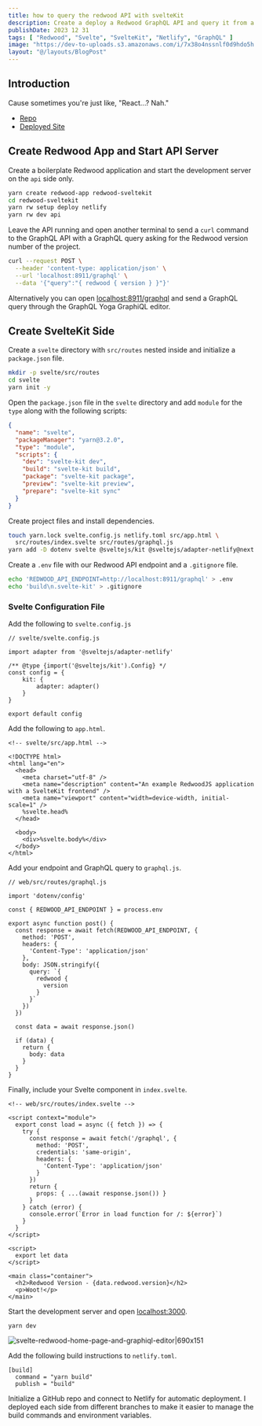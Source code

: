 ```yaml
---
title: how to query the redwood API with svelteKit
description: Create a deploy a Redwood GraphQL API and query it from a SvelteKit frontend.
publishDate: 2023 12 31
tags: [ "Redwood", "Svelte", "SvelteKit", "Netlify", "GraphQL" ]
image: "https://dev-to-uploads.s3.amazonaws.com/i/7x38o4nssnlf0d9hdo5h.png"
layout: "@/layouts/BlogPost"
---
```


## Introduction

Cause sometimes you're just like, "React...? Nah."

* [Repo](https://github.com/ajcwebdev/redwood-sveltekit/)
* [Deployed Site](https://redwood-sveltekit-frontend.netlify.app/)

## Create Redwood App and Start API Server

Create a boilerplate Redwood application and start the development server on the `api` side only.

```bash
yarn create redwood-app redwood-sveltekit
cd redwood-sveltekit
yarn rw setup deploy netlify
yarn rw dev api
```

Leave the API running and open another terminal to send a `curl` command to the GraphQL API with a GraphQL query asking for the Redwood version number of the project.

```bash
curl --request POST \
  --header 'content-type: application/json' \
  --url 'localhost:8911/graphql' \
  --data '{"query":"{ redwood { version } }"}'
```

Alternatively you can open [localhost:8911/graphql](http://localhost:8911/graphql) and send a GraphQL query through the GraphQL Yoga GraphiQL editor.

## Create SvelteKit Side

Create a `svelte` directory with `src/routes` nested inside and initialize a `package.json` file.

```bash
mkdir -p svelte/src/routes
cd svelte
yarn init -y
```

Open the `package.json` file in the `svelte` directory and add `module` for the `type` along with the following scripts:

```json
{
  "name": "svelte",
  "packageManager": "yarn@3.2.0",
  "type": "module",
  "scripts": {
    "dev": "svelte-kit dev",
    "build": "svelte-kit build",
    "package": "svelte-kit package",
    "preview": "svelte-kit preview",
    "prepare": "svelte-kit sync"
  }
}
```

Create project files and install dependencies.

```bash
touch yarn.lock svelte.config.js netlify.toml src/app.html \
  src/routes/index.svelte src/routes/graphql.js
yarn add -D dotenv svelte @sveltejs/kit @sveltejs/adapter-netlify@next
```

Create a `.env` file with our Redwood API endpoint and a `.gitignore` file.

```bash
echo 'REDWOOD_API_ENDPOINT=http://localhost:8911/graphql' > .env
echo 'build\n.svelte-kit' > .gitignore
```

### Svelte Configuration File

Add the following to `svelte.config.js`

```
// svelte/svelte.config.js

import adapter from '@sveltejs/adapter-netlify'

/** @type {import('@sveltejs/kit').Config} */
const config = {
	kit: {
		adapter: adapter()
	}
}

export default config
```

Add the following to `app.html`.

```
<!-- svelte/src/app.html -->

<!DOCTYPE html>
<html lang="en">
  <head>
    <meta charset="utf-8" />
    <meta name="description" content="An example RedwoodJS application with a SvelteKit frontend" />
    <meta name="viewport" content="width=device-width, initial-scale=1" />
    %svelte.head%
  </head>

  <body>
    <div>%svelte.body%</div>
  </body>
</html>
```

Add your endpoint and GraphQL query to `graphql.js`.

```
// web/src/routes/graphql.js

import 'dotenv/config'

const { REDWOOD_API_ENDPOINT } = process.env

export async function post() {
  const response = await fetch(REDWOOD_API_ENDPOINT, {
    method: 'POST',
    headers: {
      'Content-Type': 'application/json'
    },
    body: JSON.stringify({
      query: `{
        redwood {
          version
        }
      }`
    })
  })

  const data = await response.json()

  if (data) {
    return {
      body: data
    }
  }
}
```

Finally, include your Svelte component in `index.svelte`.

```
<!-- web/src/routes/index.svelte -->

<script context="module">
  export const load = async ({ fetch }) => {
    try {
      const response = await fetch('/graphql', {
        method: 'POST',
        credentials: 'same-origin',
        headers: {
          'Content-Type': 'application/json'
        }
      })
      return {
        props: { ...(await response.json()) }
      }
    } catch (error) {
      console.error(`Error in load function for /: ${error}`)
    }
  }
</script>

<script>
  export let data
</script>

<main class="container">
  <h2>Redwood Version - {data.redwood.version}</h2>
  <p>Woot!</p>
</main>
```

Start the development server and open [localhost:3000](http://localhost:3000).

```
yarn dev
```

![svelte-redwood-home-page-and-graphiql-editor|690x151](upload://qiSLNpNydMPZ1n1StvvdV8ZTO2E.jpeg)

Add the following build instructions to `netlify.toml`.

```
[build]
  command = "yarn build"
  publish = "build"
```

Initialize a GitHub repo and connect to Netlify for automatic deployment. I deployed each side from different branches to make it easier to manage the build commands and environment variables.